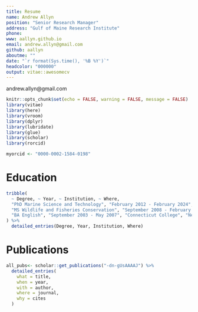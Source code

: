 ```yaml
---
title: Resume
name: Andrew Allyn
position: "Senior Research Manager"
address: "Gulf of Maine Research Institute"
phone: 
www: aallyn.github.io
email: andrew.allyn@gmail.com
github: aallyn
aboutme: ""
date: "`r format(Sys.time(), '%B %Y')`"
headcolor: "000000"
output: vitae::awesomecv
---
```


::: {.print-only .contact-block}
andrew.allyn@gmail.com
:::

```r
knitr::opts_chunk$set(echo = FALSE, warning = FALSE, message = FALSE)
library(vitae)
library(here)
library(vroom)
library(dplyr)
library(lubridate)
library(glue)
library(scholar)
library(rorcid)

myorcid <- "0000-0002-1584-0198"
```

# Education

```r
tribble(
  ~ Degree, ~ Year, ~ Institution, ~ Where,
  "PhD Marine Science and Technology", "February 2012 - February 2024", "University of Massachusetts Amherst", "Amherst, MA",
  "MS Wildlife and Fisheries Conservation", "September 2008 - February 2012", "University of Massachusetts Amherst", "Amherst, MA",
  "BA English", "September 2003 - May 2007", "Connecticut College", "New London, CT"
) %>% 
  detailed_entries(Degree, Year, Institution, Where)
```

# Publications

```r
all_pubs<- scholar::get_publications("-dn-gUsAAAAJ") %>% 
  detailed_entries(
    what = title,
    when = year,
    with = author,
    where = journal,
    why = cites
  )
```

<!-- 
# Positions

```r
jobs <- vroom(here::here("data", "jobs.csv"))

jobs |>
  arrange(desc(dates)) |> 
  detailed_entries(
    what = glue("{role} - {company}"),
    when = dates
)
```


# Qualifications

```r
edu <- vroom(here("data", "education.csv"))

detailed_entries(edu,
                 when = glue("{start_date}--{end_date}"),
                 what = glue("{degree} - {uni}"))

```

# Skills

```r
skills <- vroom(here::here("data", "skills.csv")) |>
  group_by(category) |>
  mutate(skill = paste(skill, collapse = ", ")) |>
  ungroup() |>
  unique()

skills |>
  detailed_entries(what = skill, with = category)
```

# Selected publications

```r
pubs <- vroom(here::here("data", "publications.csv"), delim = "\t")

pubs |>
  detailed_entries(
    what = publication
)
```

*See [here](https://scholar.google.com/citations?user=GqZm90IAAAAJ&hl=en) for a full list of my publications.*

# Selected software

```r
software <- vroom(here::here("data", "software.csv")) |>
  arrange(desc(when))

software |>
  detailed_entries(
    what = glue("{package} - {what}"), when = where
)
```

*Software that I have primarily developed has had over 30k downloads and been used/is used in multiple public health organisations such as the WHO and the ECDC. Software that I have managed the development of has had over 20k downloads. See [my GitHub](https://github.com/seabbs/) for more on my software output.*

# Research (Co-) Supervision

```r
supervision <- vroom(here::here("data", "supervision.csv"))

supervision |>
  detailed_entries(
    what = glue("{who} - {what}"),
    when = when
)
```
# Teaching

```r
teaching <- vroom(here::here("data", "teaching.csv")) |>
  arrange(desc(when))

teaching |>
  detailed_entries(
    what = what, when = when
)
```


# Selected presentations

```r
presentations <- vroom(here::here("data", "presentations.csv")) |>
  arrange(desc(when))

presentations |>
  detailed_entries(
    what = with, when = when
)
```

*See the details, slides, and recordings of all my presentations [here](test)*

# Service

```r
service <- vroom(here::here("data", "service.csv"))

service |>
  detailed_entries(what = glue("{type} - {details}"), when = when)
``` -->